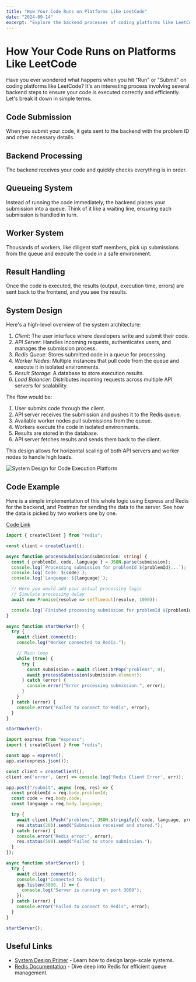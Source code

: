 ```yaml
---
title: "How Your Code Runs on Platforms Like LeetCode"
date: "2024-09-14"
excerpt: "Explore the backend processes of coding platforms like LeetCode....."
---
```


# How Your Code Runs on Platforms Like LeetCode

Have you ever wondered what happens when you hit "Run" or "Submit" on coding platforms like LeetCode? It's an interesting process involving several backend steps to ensure your code is executed correctly and efficiently. Let's break it down in simple terms.

## Code Submission
When you submit your code, it gets sent to the backend with the problem ID and other necessary details.

## Backend Processing
The backend receives your code and quickly checks everything is in order.

## Queueing System
Instead of running the code immediately, the backend places your submission into a queue. Think of it like a waiting line, ensuring each submission is handled in turn.

## Worker System
Thousands of workers, like diligent staff members, pick up submissions from the queue and execute the code in a safe environment.

## Result Handling
Once the code is executed, the results (output, execution time, errors) are sent back to the frontend, and you see the results.

## System Design
Here's a high-level overview of the system architecture:

1. *Client*: The user interface where developers write and submit their code.
2. *API Server*: Handles incoming requests, authenticates users, and manages the submission process.
3. *Redis Queue*: Stores submitted code in a queue for processing.
4. *Worker Nodes*: Multiple instances that pull code from the queue and execute it in isolated environments.
5. *Result Storage*: A database to store execution results.
6. *Load Balancer*: Distributes incoming requests across multiple API servers for scalability.

The flow would be:
1. User submits code through the client.
2. API server receives the submission and pushes it to the Redis queue.
3. Available worker nodes pull submissions from the queue.
4. Workers execute the code in isolated environments.
5. Results are stored in the database.
6. API server fetches results and sends them back to the client.

This design allows for horizontal scaling of both API servers and worker nodes to handle high loads.

![System Design for Code Execution Platform](/lc.png)

## Code Example
Here is a simple implementation of this whole logic using Express and Redis for the backend, and Postman for sending the data to the server. See how the data is picked by two workers one by one.

[Code Link](https://lnkd.in/gtnFMybD)

```typescript
import { createClient } from "redis";

const client = createClient();

async function processSubmission(submission: string) {
  const { problemId, code, language } = JSON.parse(submission);
  console.log(`Processing submission for problemId ${problemId}...`);
  console.log(`Code: ${code}`);
  console.log(`Language: ${language}`);

  // Here you would add your actual processing logic
  // Simulate processing delay
  await new Promise(resolve => setTimeout(resolve, 1000));

  console.log(`Finished processing submission for problemId ${problemId}.`);
}

async function startWorker() {
  try {
    await client.connect();
    console.log("Worker connected to Redis.");

    // Main loop
    while (true) {
      try {
        const submission = await client.brPop("problems", 0);
        await processSubmission(submission.element);
      } catch (error) {
        console.error("Error processing submission:", error);
      }
    }
  } catch (error) {
    console.error("Failed to connect to Redis", error);
  }
}

startWorker();
```

```typescript
import express from "express";
import { createClient } from "redis";

const app = express();
app.use(express.json());

const client = createClient();
client.on('error', (err) => console.log('Redis Client Error', err));

app.post("/submit", async (req, res) => {
  const problemId = req.body.problemId;
  const code = req.body.code;
  const language = req.body.language;

  try {
    await client.lPush("problems", JSON.stringify({ code, language, problemId }));
    res.status(200).send("Submission received and stored.");
  } catch (error) {
    console.error("Redis error:", error);
    res.status(500).send("Failed to store submission.");
  }
});

async function startServer() {
  try {
    await client.connect();
    console.log("Connected to Redis");
    app.listen(3000, () => {
      console.log("Server is running on port 3000");
    });
  } catch (error) {
    console.error("Failed to connect to Redis", error);
  }
}

startServer();
```

## Useful Links
- [System Design Primer](https://github.com/donnemartin/system-design-primer) - Learn how to design large-scale systems.
- [Redis Documentation](https://redis.io/documentation) - Dive deep into Redis for efficient queue management.
